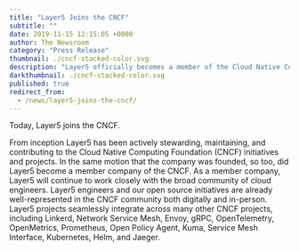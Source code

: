 ```yaml
---
title: "Layer5 Joins the CNCF"
subtitle: ""
date: 2019-11-15 12:15:05 +0000
author: The Newsroom
category: "Press Release"
thumbnail: ./cncf-stacked-color.svg
description: "Layer5 officially becomes a member of the Cloud Native Computing Foundation (CNCF). Since its inception, Layer5 has actively contributed to and supported CNCF initiatives and projects."
darkthumbnail: ./cncf-stacked-color.svg
published: true
redirect_from:
  - /news/layer5-joins-the-cncf/
---
```



<NewsWrapper>
Today, Layer5 joins the CNCF.

From inception Layer5 has been actively stewarding, maintaining, and contributing to the Cloud Native Computing Foundation (CNCF) initiatives and projects. In the same motion that the company was founded, so too, did Layer5 become a member company of the CNCF. As a member company, Layer5 will continue to work closely with the broad community of cloud engineers. Layer5 engineers and our open source initiatives are already well-represented in the CNCF community both digitally and in-person. <br/>
Layer5 projects seamlessly integrate across many other CNCF projects, including Linkerd, Network Service Mesh, Envoy, gRPC, OpenTelemetry, OpenMetrics, Prometheus, Open Policy Agent, Kuma, Service Mesh Interface, Kubernetes, Helm, and Jaeger.<br/>

</NewsWrapper>

